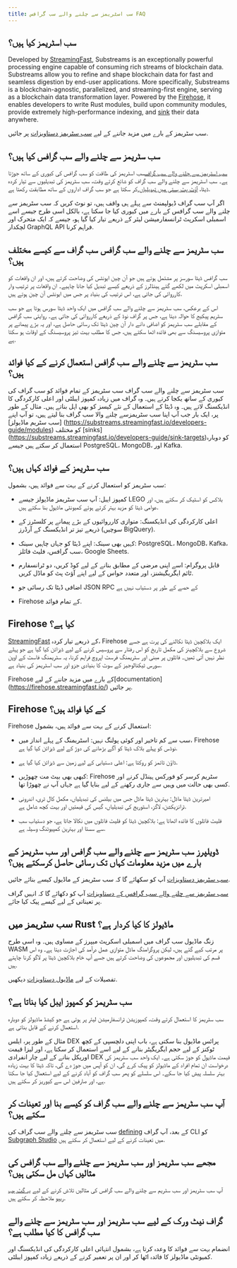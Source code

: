 ```yaml
---
title: سب اسٹریمز سے چلنے والے سب گرافس FAQ
---
```


## سب اسٹریمز کیا ہیں؟

Developed by [StreamingFast](https://www.streamingfast.io/), Substreams is an exceptionally powerful processing engine capable of consuming rich streams of blockchain data. Substreams allow you to refine and shape blockchain data for fast and seamless digestion by end-user applications. More specifically, Substreams is a blockchain-agnostic, parallelized, and streaming-first engine, serving as a blockchain data transformation layer. Powered by the [Firehose](https://firehose.streamingfast.io/), it ​​enables developers to write Rust modules, build upon community modules, provide extremely high-performance indexing, and [sink](https://substreams.streamingfast.io/developers-guide/sink-targets) their data anywhere.

سب سٹریمز کے بارے میں مزید جاننے کے لیے [سب سٹریمز دستاویزات](/substreams) پر جائیں.

## سب سٹریمز سے چلنے والے سب گرافس کیا ہیں؟

[سب اسٹریمز سے چلنے والے سب گرافس](/cookbook/substreams-powered-subgraphs/)سب اسٹریمز کی طاقت کو سب گرافس کی کیوری کے ساتھ جوڑتا ہے۔ سب اسٹریمز سے چلنے والے سب گراف کو شائع کرتے وقت، سب سٹریمز کی تبدیلیوں سے تیار کردہ ڈیٹا، [آؤٹ پٹ ہستی میں تبدیلیاں](https://github.com/streamingfast/substreams-sink-entity-changes/blob/develop/substreams-entity-change/src/tables.rs),کر سکتا ہے جو سب گراف اداروں کے ساتھ مطابقت رکھتا ہے.

اگر آپ سب گراف ڈیولپمنٹ سے پہلے ہی واقف ہیں، تو نوٹ کریں کہ سب سٹریمز سے چلنے والے سب گرافس کے بارے میں کیوری کیا جا سکتا ہے، بالکل اسی طرح جیسے اسے اسمبلی اسکرپٹ ٹرانسفارمیشن لیئر کے ذریعے تیار کیا گیا ہو، جیسے کہ ایک متحرک اور لچکدار GraphQL API فراہم کرنا.

## سب سٹریمز سے چلنے والے سب گرافس سب گراف سے کیسے مختلف ہیں؟

سب گرافس ڈیٹا سورسز پر مشتمل ہوتے ہیں جو آن چین ایونٹس کی وضاحت کرتے ہیں، اور ان واقعات کو اسمبلی اسکرپٹ میں لکھے گئے ہینڈلرز کے ذریعے کیسے تبدیل کیا جانا چاہیے۔ ان واقعات پر ترتیب وار کارروائی کی جاتی ہے، اس ترتیب کی بنیاد پر جس میں ایونٹس آن چین ہوتے ہیں.

اس کے برعکس، سب سٹریمز سے چلنے والے سب گرافس میں ایک واحد ڈیٹا سورس ہوتا ہے جو سب سٹریم پیکیج کا حوالہ دیتا ہے، جس پر گراف نوڈ کے ذریعے کارروائی کی جاتی ہے۔ روایتی سب گرافس کے مقابلے سب سٹریمز کو اضافی دانے دار آن چین ڈیٹا تک رسائی حاصل ہے، اور یہ بڑے پیمانے پر متوازی پروسیسنگ سے بھی فائدہ اٹھا سکتے ہیں، جس کا مطلب بہت تیز پروسیسنگ کے اوقات ہو سکتا ہے.

## سب سٹریمز سے چلنے والے سب گرافس استعمال کرنے کے کیا فوائد ہیں؟

سب سٹریمز سے چلنے والے سب گراف سب سٹریمز کے تمام فوائد کو سب گراف کی کیوری کے ساتھ یکجا کرتے ہیں۔ وہ گراف میں زیادہ کمپوز ایبلٹی اور اعلی کارکردگی کا انڈیکسنگ لاتے ہیں۔ وہ ڈیٹا کے استعمال کے نئے کیسز کو بھی اہل بناتے ہیں۔ مثال کے طور پر، ایک بار جب آپ اپنا سب سٹریمزسے چلنے والا سب گراف بنا لیتے ہیں، تو آپ اپنے [سب سٹریم ماڈیولز] (https://substreams.streamingfast.io/developers-guide/modules) کو مختلف [sinks] (https://substreams.streamingfast.io/developers-guide/sink-targets)کو دوبارہ استعمال کر سکتے ہیں جیسے PostgreSQL، MongoDB، اور Kafka.

## سب سٹریمز کے فوائد کہاں ہیں؟

سب سٹریمز کو استعمال کرنے کے بہت سے فوائد ہیں، بشمول:

- کمپوز ایبل: آپ سب سٹریمز ماڈیولز جیسے LEGO بلاکس کو اسٹیک کر سکتے ہیں، اور عوامی ڈیٹا کو مزید بہتر کرتے ہوئے کمیونٹی ماڈیول بنا سکتے ہیں.

- اعلی کارکردگی کی انڈیکسنگ: متوازی کارروائیوں کے بڑے پیمانے پر کلسٹرز کے ذریعے تیز تر انڈیکسنگ کے آرڈرز (سوچیں BigQuery).

- کہیں بھی سینک: اپنے ڈیٹا کو جہاں چاہیں سینک: PostgreSQL، MongoDB، Kafka، سب گرافس، فلیٹ فائلز، Google Sheets.

- قابل پروگرام: اسے اپنی مرضی کے مطابق بنانے کے لیے کوڈ کریں، دو ٹرانسفارم ٹائم ایگریگیشنز، اور متعدد حواس کے لیے اپنے آؤٹ پٹ کو ماڈل کریں.

- اضافی ڈیٹا تک رسائی جو JSON RPC کے حصے کے طور پر دستیاب نہیں ہے

- Firehose کے تمام فوائد.

## Firehose کیا ہے؟

[StreamingFast](https://www.streamingfast.io/) کے ذریعے تیار کردہ، Firehose ایک بلاکچین ڈیٹا نکالنے کی پرت ہے جسے شروع سے بلاکچینز کی مکمل تاریخ کو اس رفتار سے پروسیس کرنے کے لیے ڈیزائن کیا گیا ہے جو پہلے نظر نہیں آتی تھیں۔ فائلوں پر مبنی اور سٹریمنگ فرسٹ اپروچ فراہم کرنا، یہ سٹریمنگ فاسٹ کے اوپن سورس ٹیکنالوجیز کے سوٹ کا بنیادی جزو اور سب اسٹریمز کی بنیاد ہے.

Firehose کے بارے میں مزید جاننے کے لیے[documentation]
(https://firehose.streamingfast.io/) پر جائیں.

## Firehose کے کیا فوائد ہیں؟

Firehose استعمال کرنے کے بہت سے فوائد ہیں، بشمول:

- سب سے کم تاخیر اور کوئی پولنگ نہیں: اسٹریمنگ کے پہلے انداز میں، Firehose نوڈس کو پہلے بلاک ڈیٹا کو آگے بڑھانے کی دوڑ کے لیے ڈیزائن کیا گیا ہے.

- ڈاؤن ٹائمز کو روکتا ہے: اعلی دستیابی کے لیے زمین سے ڈیزائن کیا گیا ہے.

- کبھی بھی بیٹ مت چھوڑیں: Firehose سٹریم کرسر کو فورکس ہینڈل کرنے اور کسی بھی حالت میں وہیں سے جاری رکھنے کے لیے بنایا گیا ہے جہاں آپ نے چھوڑا تھا.

- امیرترین ڈیٹا ماڈل: بہترین ڈیٹا ماڈل جس میں بیلنس کی تبدیلیاں، مکمل کال ٹری، اندرونی ٹرانزیکشن، لاگز، اسٹوریج کی تبدیلیاں، گیس کی قیمتیں اور بہت کچھ شامل ہے.

- فلیٹ فائلوں کا فائدہ اٹھاتا ہے: بلاکچین ڈیٹا کو فلیٹ فائلوں میں نکالا جاتا ہے، جو دستیاب سب سے سستا اور بہترین کمپیوٹنگ وسیلہ ہے.

## ڈویلپرز سب سٹریمز سے چلنے والے سب گرافس اور سب سٹریمز کے بارے میں مزید معلومات کہاں تک رسائی حاصل کرسکتے ہیں؟

[سب سٹریمز دستاویزات](/substreams) آپ کو سکھائے گا کہ سب سٹریمز کے ماڈیول کیسے بنائے جائیں.

[سب سٹریمز سے چلنے والے سب گرافس کے دستاویزات](/cookbook/substreams-powered-subgraphs/) آپ کو دکھائے گا کہ انہیں گراف پر تعیناتی کے لیے کیسے پیک کیا جائے.

## سب سٹریمز میں Rust ماڈیولز کا کیا کردار ہے؟

زنگ ماڈیول سب گراف میں اسمبلی اسکرپٹ میپرز کے مساوی ہیں۔ وہ اسی طرح WASM پر مرتب کیے گئے ہیں، لیکن پروگرامنگ ماڈل متوازی عمل درآمد کی اجازت دیتا ہے۔ وہ اس قسم کی تبدیلیوں اور مجموعوں کی وضاحت کرتے ہیں جسے آپ خام بلاکچین ڈیٹا پر لاگو کرنا چاہتے ہیں.

تفصیلات کے لیے [ماڈیول دستاویزات](https://substreams.streamingfast.io/developers-guide/modules) دیکھیں.

## سب سٹریمز کو کمپوز ایبل کیا بناتا ہے؟

سب سٹریمز کا استعمال کرتے وقت، کمپوزیشن ٹرانسفارمیشن لیئر پر ہوتی ہے جو کیشڈ ماڈیولز کو دوبارہ استعمال کرنے کے قابل بناتی ہے.

مثال کے طور پر، ایلس DEX پرائس ماڈیول بنا سکتی ہے، باب اپنی دلچسپی کے کچھ ٹوکنز کے لیے حجم ایگریگیٹر بنانے کے لیے اسے استعمال کر سکتا ہے، اور لیزا قیمت اوریکل بنانے کے لیے چار انفرادی DEX قیمت ماڈیول کو جوڑ سکتی ہے۔ ایک واحد سب سٹریمز کی درخواست ان تمام افراد کے ماڈیولز کو پیک کرے گی، ان کو آپس میں جوڑ دے گی، تاکہ ڈیٹا کا بہت زیادہ بہتر سلسلہ پیش کیا جا سکے۔ اس سلسلے کو پھر سب گراف کو آباد کرنے کے لیے استعمال کیا جا سکتا ہے، اور صارفین اس سے کیوریز کر سکتے ہیں.

## آپ سب سٹریمز سے چلنے والے سب گراف کو کیسے بنا اور تعینات کر سکتے ہیں؟

سب سٹریمز سے چلنے والے سب گراف کی [defining](/cookbook/substreams-powered-subgraphs/) کے بعد، آپ گراف CLI کو [Subgraph Studio](https://thegraph.com/studio/) میں تعینات کرنے کے لیے استعمال کر سکتے ہیں.

## مجھے سب سٹریمز اور سب سٹریمز سے چلنے والے سب گرافس کی مثالیں کہاں مل سکتی ہیں؟

آپ سب سٹریمز اور سب سٹریم سے چلنے والے سب گرافس کی مثالیں تلاش کرنے کے لیے [یہ گٹ ہب ریپو](https://github.com/pinax-network/awesome-substreams) ملاحظہ کر سکتے ہیں.

## گراف نیٹ ورک کے لیے سب سٹریمز اور سب سٹریمز سے چلنے والے سب گرافس کا کیا مطلب ہے؟

انضمام بہت سے فوائد کا وعدہ کرتا ہے، بشمول انتہائی اعلی کارکردگی کی انڈیکسنگ اور کمیونٹی ماڈیولز کا فائدہ اٹھا کر اور ان پر تعمیر کرنے کے ذریعے زیادہ کمپوز ایبلٹی.
